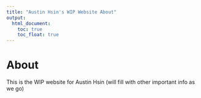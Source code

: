 ```yaml
---
title: "Austin Hsin's WIP Website About"
output: 
  html_document:
    toc: true
    toc_float: true
---
```


# About

This is the WIP website for Austin Hsin (will fill with other important info as we go)
